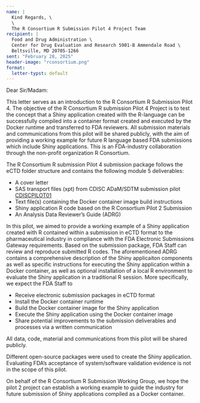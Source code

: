 ```yaml
---
name: |
  Kind Regards, \
  \ 
  The R Consortium R Submission Pilot 4 Project Team
recipient: |
  Food and Drug Administration \
  Center for Drug Evaluation and Research 5901-B Ammendale Road \
  Beltsville, MD 20705-1266
sent: "February 28, 2025"
header-image: "rconsortium.png"
format:
  letter-typst: default
---
```


Dear Sir/Madam:

This letter serves as an introduction to the R Consortium R Submission Pilot 4. The objective of the R Consortium R submission Pilot 4 Project is to test the concept that a Shiny application created with the R-language can be successfully compiled into a container format created and executed by the Docker runtime and transferred to FDA reviewers. All submission materials and communications from this pilot will be shared publicly, with the aim of providing a working example for future R language based FDA submissions which include Shiny applications. This is an FDA-industry collaboration through the non-profit organization R Consortium.

The R Consortium R submission Pilot 4 submission package follows the eCTD folder structure and contains the following module 5 deliverables:

- A cover letter
- SAS transport files (xpt) from CDISC ADaM/SDTM submission pilot <u>CDISCPILOT01</u>
- Text file(s) containing the Docker container image build instructions
- Shiny application R code based on the R Consortium Pilot 2 Submission
- An Analysis Data Reviewer's Guide (ADRG)

In this pilot, we aimed to provide a working example of a Shiny application created with R contained within a submission in eCTD format to the pharmaceutical industry in compliance with the FDA Electronic Submissions Gateway requirements. Based on the submission package, FDA Staff can review and reproduce submitted R codes. The aforementioned ADRG contains a comprehensive description of the Shiny applicaiton components as well as specific instructions for executing the Shiny application within a Docker container, as well as optional installation of a local R environment to evaluate the Shiny application in a traditional R session. More specifically, we expect the FDA Staff to

- Receive electronic submission packages in eCTD format
- Install the Docker container runtime
- Build the Docker container image for the Shiny application
- Execute the Shiny application using the Docker container image
- Share potential improvements to the submission deliverables and processes via a written communication

All data, code, material and communications from this pilot will be shared publicly.

Different open-source packages were used to create the Shiny application. Evaluating FDA’s acceptance of system/software validation evidence is not in the scope of this pilot.

On behalf of the R Consortium R Submission Working Group, we hope the pilot 2 project can establish a working example to guide the industry for future submission of Shiny applications compiled as a Docker container.
